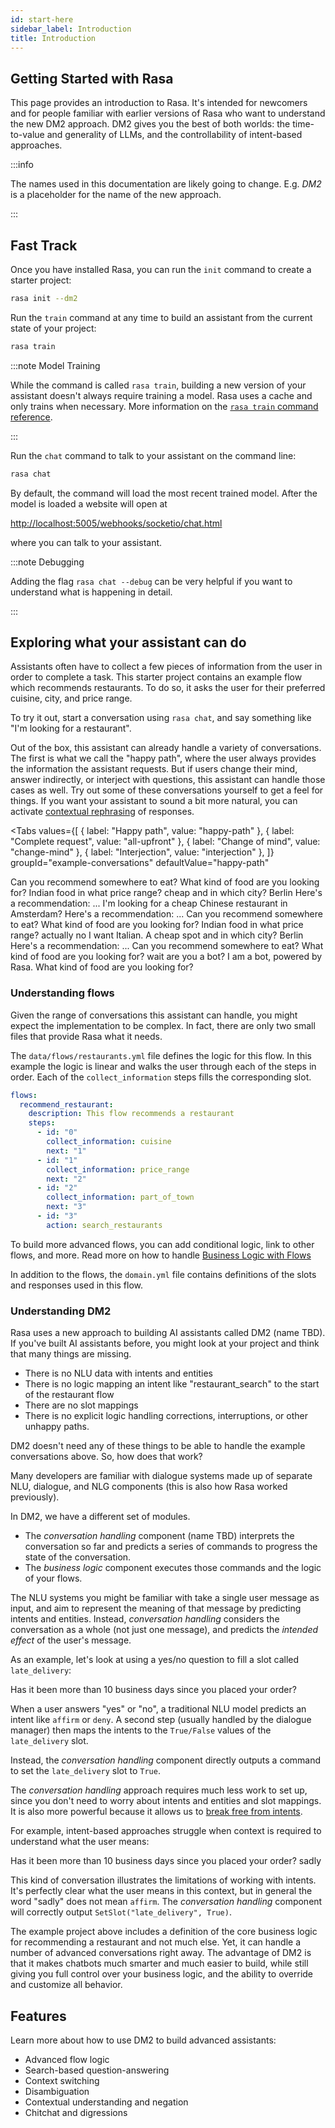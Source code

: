```yaml
---
id: start-here
sidebar_label: Introduction
title: Introduction
---
```


## Getting Started with Rasa

This page provides an introduction to Rasa. It's intended for newcomers and for people
familiar with earlier versions of Rasa who want to understand the new DM2 approach.
DM2 gives you the best of both worlds: the time-to-value and generality of LLMs, and the
controllability of intent-based approaches.

:::info

The names used in this documentation are likely going to change. E.g. _DM2_
is a placeholder for the name of the new approach.

:::

## Fast Track

Once you have installed Rasa, you can run the `init` command to create a starter project:

```bash
rasa init --dm2
```

Run the `train` command at any time to build an assistant from the current state of your project:

```bash
rasa train
```

:::note Model Training

While the command is called `rasa train`, building a new version of your assistant doesn't always
require training a model. Rasa uses a cache and only trains when necessary.
More information on the [`rasa train` command reference](./building-assistants/command-line-interface.mdx#rasa-train).

:::

Run the `chat` command to talk to your assistant on the command line:

```bash
rasa chat
```

By default, the command will load the most recent trained model. After the model
is loaded a website will open at

[http://localhost:5005/webhooks/socketio/chat.html](http://localhost:5005/webhooks/socketio/chat.html)

where you can talk to your assistant.

:::note Debugging

Adding the flag `rasa chat --debug` can be very helpful if you want
to understand what is happening in detail.

:::

## Exploring what your assistant can do

Assistants often have to collect a few pieces of information from the user in order to complete a task.
This starter project contains an example flow which recommends restaurants. To do so, it asks the user
for their preferred cuisine, city, and price range.

To try it out, start a conversation using `rasa chat`, and say something like "I'm looking for a restaurant".

Out of the box, this assistant can already handle a variety of conversations. The first is what we call the "happy path",
where the user always provides the information the assistant requests.
But if users change their mind, answer indirectly, or interject with questions, this assistant can handle those cases as well.
Try out some of these conversations yourself to get a feel for things.
If you want your assistant to sound a bit more natural, you can activate [contextual rephrasing](./llms/llm-nlg.mdx) of responses.

<Tabs
  values={[
    { label: "Happy path", value: "happy-path" },
    { label: "Complete request", value: "all-upfront" },
    { label: "Change of mind", value: "change-mind" },
    { label: "Interjection", value: "interjection" },
  ]}
  groupId="example-conversations"
  defaultValue="happy-path"
>
  <TabItem value="happy-path">
    <Chat caption="happy path">
      <ChatUserText>Can you recommend somewhere to eat?</ChatUserText>
      <ChatBotText>What kind of food are you looking for?</ChatBotText>
      <ChatUserText>Indian food</ChatUserText>
      <ChatBotText>in what price range?</ChatBotText>
      <ChatUserText>cheap</ChatUserText>
      <ChatBotText>and in which city?</ChatBotText>
      <ChatUserText>Berlin</ChatUserText>
      <ChatBotText>Here's a recommendation: ...</ChatBotText>
    </Chat>
  </TabItem>
  <TabItem value="all-upfront">
    <Chat caption="All info given">
      <ChatUserText>
        I'm looking for a cheap Chinese restaurant in Amsterdam?
      </ChatUserText>
      <ChatBotText>Here's a recommendation: ...</ChatBotText>
    </Chat>
  </TabItem>
  <TabItem value="change-mind">
    <Chat caption="user changes their mind">
      <ChatUserText>Can you recommend somewhere to eat?</ChatUserText>
      <ChatBotText>What kind of food are you looking for?</ChatBotText>
      <ChatUserText>Indian food</ChatUserText>
      <ChatBotText>in what price range?</ChatBotText>
      <ChatUserText>actually no I want Italian. A cheap spot</ChatUserText>
      <ChatBotText>and in which city?</ChatBotText>
      <ChatUserText>Berlin</ChatUserText>
      <ChatBotText>Here's a recommendation: ...</ChatBotText>
    </Chat>
  </TabItem>
  <TabItem value="interjection">
    <Chat caption="user changes their mind">
      <ChatUserText>Can you recommend somewhere to eat?</ChatUserText>
      <ChatBotText>What kind of food are you looking for?</ChatBotText>
      <ChatUserText>wait are you a bot?</ChatUserText>
      <ChatBotText>I am a bot, powered by Rasa.</ChatBotText>
      <ChatBotText>What kind of food are you looking for?</ChatBotText>
    </Chat>
  </TabItem>
</Tabs>

### Understanding flows

Given the range of conversations this assistant can handle, you might expect the implementation to be complex.
In fact, there are only two small files that provide Rasa what it needs.

The `data/flows/restaurants.yml` file defines the logic for this flow. In this example the logic is linear
and walks the user through each of the steps in order. Each of the `collect_information` steps fills the corresponding slot.

```yaml
flows:
  recommend_restaurant:
    description: This flow recommends a restaurant
    steps:
      - id: "0"
        collect_information: cuisine
        next: "1"
      - id: "1"
        collect_information: price_range
        next: "2"
      - id: "2"
        collect_information: part_of_town
        next: "3"
      - id: "3"
        action: search_restaurants
```

To build more advanced flows, you can add conditional logic, link to other flows, and more. Read more on how to handle [Business Logic with Flows](./building-assistants/flows.mdx)

In addition to the flows, the `domain.yml` file contains definitions of the slots and responses used in this flow.

### Understanding DM2

Rasa uses a new approach to building AI assistants called DM2 (name TBD).
If you've built AI assistants before, you might look at your project and think that many things are missing.

- There is no NLU data with intents and entities
- There is no logic mapping an intent like "restaurant_search" to the start of the restaurant flow
- There are no slot mappings
- There is no explicit logic handling corrections, interruptions, or other unhappy paths.

DM2 doesn't need any of these things to be able to handle the example conversations above. So, how does that work?

Many developers are familiar with dialogue systems made up of separate NLU, dialogue, and NLG components
(this is also how Rasa worked previously).

In DM2, we have a different set of modules.

- The _conversation handling_ component (name TBD) interprets the conversation so far and predicts
  a series of commands to progress the state of the conversation.
- The _business logic_ component executes those commands and the logic of your flows.

The NLU systems you might be familiar with take a single user message as input, and aim to represent
the meaning of that message by predicting intents and entities.
Instead, _conversation handling_ considers the conversation as a whole (not just one message),
and predicts the _intended effect_ of the user's message.

As an example, let's look at using a yes/no question to fill a slot called `late_delivery`:

<Chat caption="yes/no question">
  <ChatBotText>
    Has it been more than 10 business days since you placed your order?
  </ChatBotText>
</Chat>

When a user answers "yes" or "no", a traditional NLU model predicts an intent like `affirm` or `deny`.
A second step (usually handled by the dialogue manager) then maps the intents to
the `True/False` values of the `late_delivery` slot.

Instead, the _conversation handling_ component directly outputs a command to set the `late_delivery` slot to `True`.

The _conversation handling_ approach requires much less work to set up, since you don't need to worry about
intents and entities and slot mappings. It is also more powerful because it allows us to
[break free from intents](https://rasa.com/blog/its-about-time-we-get-rid-of-intents/).

For example, intent-based approaches struggle when context is required to understand what the user means:

<Chat caption="pragmatic understanding">
  <ChatBotText>
    Has it been more than 10 business days since you placed your order?
  </ChatBotText>
  <ChatUserText>sadly</ChatUserText>
</Chat>

This kind of conversation illustrates the limitations of working with intents. It's perfectly clear
what the user means in this context, but in general the word "sadly" does not mean `affirm`.
The _conversation handling_ component will correctly output `SetSlot("late_delivery", True)`.

The example project above includes a definition of the core business logic for recommending a restaurant
and not much else. Yet, it can handle a number of advanced conversations right away.
The advantage of DM2 is that it makes chatbots much smarter and much easier to build, while still giving
you full control over your business logic, and the ability to override and customize all behavior.

## Features

Learn more about how to use DM2 to build advanced assistants:

- Advanced flow logic
- Search-based question-answering
- Context switching
- Disambiguation
- Contextual understanding and negation
- Chitchat and digressions
